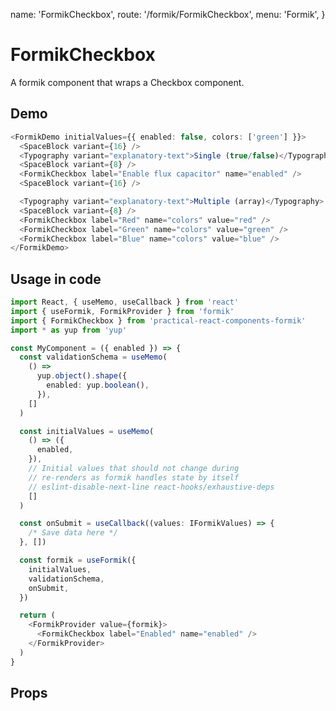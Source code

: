   name: 'FormikCheckbox',
  route: '/formik/FormikCheckbox',
  menu: 'Formik',
}


# FormikCheckbox

A formik component that wraps a Checkbox component.

## Demo

```typescript type=demo
<FormikDemo initialValues={{ enabled: false, colors: ['green'] }}>
  <SpaceBlock variant={16} />
  <Typography variant="explanatory-text">Single (true/false)</Typography>
  <SpaceBlock variant={8} />
  <FormikCheckbox label="Enable flux capacitor" name="enabled" />
  <SpaceBlock variant={16} />

  <Typography variant="explanatory-text">Multiple (array)</Typography>
  <SpaceBlock variant={8} />
  <FormikCheckbox label="Red" name="colors" value="red" />
  <FormikCheckbox label="Green" name="colors" value="green" />
  <FormikCheckbox label="Blue" name="colors" value="blue" />
</FormikDemo>
```

## Usage in code

```typescript
import React, { useMemo, useCallback } from 'react'
import { useFormik, FormikProvider } from 'formik'
import { FormikCheckbox } from 'practical-react-components-formik'
import * as yup from 'yup'

const MyComponent = ({ enabled }) => {
  const validationSchema = useMemo(
    () =>
      yup.object().shape({
        enabled: yup.boolean(),
      }),
    []
  )

  const initialValues = useMemo(
    () => ({
      enabled,
    }),
    // Initial values that should not change during
    // re-renders as formik handles state by itself
    // eslint-disable-next-line react-hooks/exhaustive-deps
    []
  )

  const onSubmit = useCallback((values: IFormikValues) => {
    /* Save data here */
  }, [])

  const formik = useFormik({
    initialValues,
    validationSchema,
    onSubmit,
  })

  return (
    <FormikProvider value={formik}>
      <FormikCheckbox label="Enabled" name="enabled" />
    </FormikProvider>
  )
}
```

## Props

<Props of="FormikCheckbox" />
